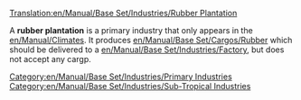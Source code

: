 [[Translation:en/Manual/Base Set/Industries/Rubber Plantation]]

{{en/Manual/Base Set/Industries/Industries|image=en/Manual/Base Set/Industries/Rubberplantation.png
|name=Rubber Plantation
|climates=[[en/Manual/Climates]]
|accepts=Nothing
|produces=[[en/Manual/Base Set/Cargos/Rubber]]
}}
A '''rubber plantation''' is a primary industry that only appears in the [[en/Manual/Climates]]. It produces [[en/Manual/Base Set/Cargos/Rubber]] which should be delivered to a [[en/Manual/Base Set/Industries/Factory]], but does not accept any cargp.

{{en/Manual/Base Set/Industries/Navbox Industries}}

[[Category:en/Manual/Base Set/Industries/Primary Industries]]
[[Category:en/Manual/Base Set/Industries/Sub-Tropical Industries]]